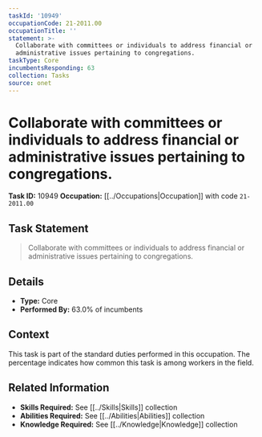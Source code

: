 ```yaml
---
taskId: '10949'
occupationCode: 21-2011.00
occupationTitle: ''
statement: >-
  Collaborate with committees or individuals to address financial or
  administrative issues pertaining to congregations.
taskType: Core
incumbentsResponding: 63
collection: Tasks
source: onet
---
```

# Collaborate with committees or individuals to address financial or administrative issues pertaining to congregations.

**Task ID:** 10949
**Occupation:** [[../Occupations|Occupation]] with code `21-2011.00`

## Task Statement

> Collaborate with committees or individuals to address financial or administrative issues pertaining to congregations.

## Details

- **Type:** Core
- **Performed By:** 63.0% of incumbents

## Context

This task is part of the standard duties performed in this occupation. The percentage indicates how common this task is among workers in the field.

## Related Information

- **Skills Required:** See [[../Skills|Skills]] collection
- **Abilities Required:** See [[../Abilities|Abilities]] collection
- **Knowledge Required:** See [[../Knowledge|Knowledge]] collection
